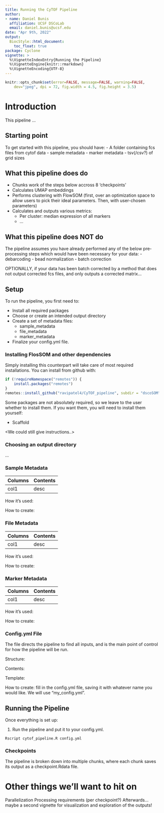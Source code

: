 ```yaml
---
title: Running the CyTOF Pipeline
author:
- name: Daniel Bunis
  affiliation: UCSF DSCoLab
  email: daniel.bunis@ucsf.edu
date: "Apr 9th, 2022"
output:
  BiocStyle::html_document:
    toc_float: true
package: Cyclone
vignette: >
  %\VignetteIndexEntry{Running the Pipeline}
  %\VignetteEngine{knitr::rmarkdown}
  %\VignetteEncoding{UTF-8}    
---
```


```r
knitr::opts_chunk$set(error=FALSE, message=FALSE, warning=FALSE,
    dev="jpeg", dpi = 72, fig.width = 4.5, fig.height = 3.5)
```

# Introduction

This pipeline ...

## Starting point

To get started with this pipeline, you should have:
- A folder containing fcs files from cytof data
- sample metadata
- marker metadata
- tsv(/csv?) of grid sizes

## What this pipeline does do

- Chunks work of the steps below accross 8 'checkpoints'
- Calculates UMAP embeddings
- Performs clustering with FlowSOM (first, over an optimization space to allow users to pick their ideal parameters. Then, with user-chosen parameters)
- Calculates and outputs various metrics:
  - Per cluster: median expression of all markers
  - ... 

## What this pipeline does NOT do

The pipeline assumes you have already performed any of the below pre-processing steps which would have been necessary for your data:
- debarcoding
- bead normalization
- batch correction

OPTIONALLY, if your data has been batch corrected by a method that does not output corrected fcs files, and only outputs a corrected matrix...

## Setup

To run the pipeline, you first need to:

- Install all required packages
- Choose or create an intended output directory
- Create a set of metadata files:
  - sample_metadata
  - file_metadata
  - marker_metadata
- Finalize your config.yml file.

### Installing FlosSOM and other dependencies

Simply installing this <package-name> counterpart will take care of most required installations.
You can install from github with:

```r
if (!requireNamespace("remotes")) {
    install.packages("remotes")
}
remotes::install_github("ravipatel4/CyTOF_pipeline", subdir = "dscoSOM")
```

Some packages are not absolutely required, so we leave to the user whether to install them.
If you want them, you will need to install them yourself:

- Scaffold

<We could still give instructions..>


### Choosing an output directory

...

### Sample Metadata

Columns | Contents
--- | ---
col1 | desc

How it's used:

How to create:

### File Metadata

Columns | Contents
--- | ---
col1 | desc

How it's used:

How to create:

### Marker Metadata

Columns | Contents
--- | ---
col1 | desc

How it's used:

How to create:

### Config.yml File

The file directs the pipeline to find all inputs, and is the main point of control for how the pipeline will be run.

Structure:

Contents:

Template:

How to create:
fill in the config.yml file, saving it with whatever name you would like.
We will use "my_config.yml".

## Running the Pipeline

Once everything is set up:

1. Run the pipeline and put it to your config.yml.

```
Rscript cytof_pipeline.R config.yml
```

### Checkpoints

The pipeline is broken down into multiple chunks, where each chunk saves its output as a checkpoint.Rdata file.







# Other things we'll want to hit on

Parallelization
Processing requirements (per checkpoint?)
Afterwards... maybe a second vignette for visualization and exploration of the outputs!
